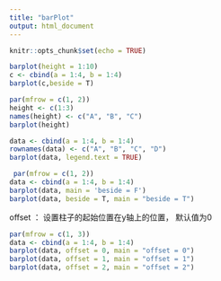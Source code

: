 ```yaml
---
title: "barPlot"
output: html_document
---
```


```r
knitr::opts_chunk$set(echo = TRUE)
```

```r
barplot(height = 1:10)
c <- cbind(a = 1:4, b = 1:4)
barplot(c,beside = T)
```
```r
par(mfrow = c(1, 2))
height <- c(1:3)
names(height) <- c("A", "B", "C")
barplot(height)
```
```r
data <- cbind(a = 1:4, b = 1:4)
rownames(data) <- c("A", "B", "C", "D")
barplot(data, legend.text = TRUE)
```
```r
 par(mfrow = c(1, 2))
data <- cbind(a = 1:4, b = 1:4)
barplot(data, main = 'beside = F')
barplot(data, beside = T, main = "beside = T")
```
offset ： 设置柱子的起始位置在y轴上的位置， 默认值为0
```r
par(mfrow = c(1, 3))
data <- cbind(a = 1:4, b = 1:4)
barplot(data, offset = 0, main = "offset = 0")
barplot(data, offset = 1, main = "offset = 1")
barplot(data, offset = 2, main = "offset = 2")
```


